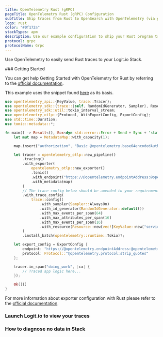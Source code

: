 ```yaml
---
title: OpenTelemetry Rust (gRPC)
pageTitle: OpenTelemetry Rust (gRPC) Configuration
subTitle: Ship traces from Rust to OpenSearch with OpenTelemetry (via gRPC)
logo: rust
color: "#0f172a"
stackTypes: apm
description: Use our example configuration to ship your Rust program traces to OpenSearch. Send Rust program traces to your Logit.io stacks.
protocol: grpc
protocolName: Grpc
---
```


Use OpenTelemetry to easily send Rust traces to your Logit.io Stack.

<Steps>
  ### Getting Started

  You can get help Getting Started with OpenTelemetry for Rust by referring to the 
  [official documentation](https://opentelemetry.io/docs/instrumentation/rust/getting-started/). 

  This example uses the snippet found [here](https://docs.rs/opentelemetry-otlp/latest/opentelemetry_otlp/) as its basis.

  ```rust copy showLineNumbers /@opentelemetry.base64encodedAuthString/ /@opentelemetry.endpointAddress/ /@opentelemetry.port/ /"@opentelemetry.protocol:strip_quotes"/
  use opentelemetry_api::{KeyValue, trace::Tracer};
  use opentelemetry_sdk::{trace::{self, RandomIdGenerator, Sampler}, Resource};
  use opentelemetry_sdk::util::tokio_interval_stream;
  use opentelemetry_otlp::{Protocol, WithExportConfig, ExportConfig};
  use std::time::Duration;
  use tonic::metadata::*;

  fn main() -> Result<(), Box<dyn std::error::Error + Send + Sync + 'static>> {
      let mut map = MetadataMap::with_capacity(1);

      map.insert("authorization", "Basic @opentelemetry.base64encodedAuthString".parse().unwrap());

      let tracer = opentelemetry_otlp::new_pipeline()
          .tracing()
          .with_exporter(
              opentelemetry_otlp::new_exporter()
              .tonic()
              .with_endpoint("https://@opentelemetry.endpointAddress:@opentelemetry.port")
              .with_metadata(map)
          )
          // The trace config below should be amended to your requirements
          .with_trace_config(
              trace::config()
                  .with_sampler(Sampler::AlwaysOn)
                  .with_id_generator(RandomIdGenerator::default())
                  .with_max_events_per_span(64)
                  .with_max_attributes_per_span(16)
                  .with_max_events_per_span(16)
                  .with_resource(Resource::new(vec![KeyValue::new("service.name", "example")])),
          )
          .install_batch(opentelemetry::runtime::Tokio)?;

      let export_config = ExportConfig {
          endpoint: "https://@opentelemetry.endpointAddress:@opentelemetry.port".to_string(),
          protocol: Protocol::"@opentelemetry.protocol:strip_quotes"
      };

      tracer.in_span("doing_work", |cx| {
          // Traced app logic here...
      });

      Ok(())
  }
  ```

  For more information about exporter configuration with Rust please refer to the 
  [official documentation](https://opentelemetry.io/docs/instrumentation/rust/exporters/).

  ### Launch Logit.io to view your traces

  <LaunchStack utmMedium="apm" utmCampaign="rust" source="apm_rust_grpc" />

  ### How to diagnose no data in Stack

  <DiagnoseNoData />
</Steps>